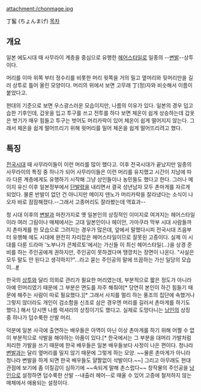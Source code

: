 attachment:/chonmage.jpg

丁髷 (ちょんまげ)
[[목차]]
== 개요 ==
일본 에도시대 때 사무라이 계층을 중심으로 유행한 [[헤어스타일]]로 일종의 --[[변발]]--상투이다.

머리를 이마 위쪽 부터 정수리를 비롯한 머리 윗쪽을 거의 밀고 옆머리와 뒷머리만을 길러 상투로 틀어 올린 모양이다. 머리의 위에서 보면 고무래 丁(정)자와 비슷해서 이름이 붙었다고.

현대의 기준으로 보면 우스광스러운 모습이지만, 나름의 이유가 있다. 일본의 경우 덥고 습한 기후인데, 갑옷을 입고 투구를 쓰고 전투를 하다 보면 체온이 쉽게 상승하는데 갑옷은 벗기가 매우 힘들고 투구는 벗어도 머리카락이 있어 체온이 쉽게 떨어지지 않는다. 그래서 체온을 쉽게 떨어뜨리기 위해 윗머리를 밀어 체온을 쉽게 떨어뜨리려고 했다.

== 특징 ==
[[전국시대]] 때 사무라이들이 이런 머리를 많이 했다고. 이후 전국시대가 끝났지만 일종의 사무라이의 특징 중 하나가 되어 사무라이들은 이런 머리를 유지했고 시간이 지남에 따라 다른 계층에게도 유행하기 시작해 그냥 상인들이나 농민들도 했다고 한다. 그러나 메이지 유신 이후 일본정부에서 [[단발령]]을 내리면서 결국 성년남자 모두 촌마게를 자르게 되었다. 물론 반발이 없던 건 아니지만 메이지 덴노가 머리카락을 잘라냈다는 소식이 나오자 바로 잠잠해졌다.--그래서 고종머리도 잘라봤는데 역효과--

청 시대 이후의 [[변발]]과 마찬가지로 옛 일본인의 상징적인 이미지로 여겨지는 헤어스타일이라 여러 그림이나 매체에서는 고대 일본인이나 헤이안, 가마쿠라 막부 시대 사람들까지 촌마게를 한 모습으로 그려지는 경우가 많은데, 앞에서 말했다시피 전국시대 즈음부터 유행해 에도 시대에 완전히 자리잡은 헤어스타일이므로 잘못된 고증이다.
실제 이 시대를 다룬 드라마 '노부나가 콘체르토'에서는 가신들 이 최신 헤어스타일(...)을 상경 준비를 하는 주인공에게 권하지만, 주인공이 못하겠다며 땡깡치는 장면이 나온다. "사실은 모두 말도 안 된다고 생각하지?"...라고 묻는 주인공의 말에 뜨끔하는 가신 일당의 모습이...[http://kezs.egloos.com/2176420 #]

한국의 [[상투]]와 달리 의외로 관리가 필요한 머리였는데, 부분적으로 짧은 정도가 아니라 아예 민머리였기 때문에 그 부분은 면도를 자주 해줘야[* 당연히 본인이 하긴 힘들기 때문에 해주는 사람이 따로 필요했다.][* 그래서 사치를 멀리 하는 풍조의 집단에 속했거나 그렇지 않더라도 개인이 검소함을 신조로 삼은 경우엔 머리를 길러서 촌마게를 하기도 했다.] 해서 당시엔 나름 럭셔리의 상징이기도 했다고. 실제로 도망다니는 [[낭인]]의 상징 중 하나가 덥수룩한 산발 머리.

덕분에 일본 사극에 출연하는 배우들은 아역이 아닌 이상 촌마게를 하기 위해 어쩔 수 없이 부분적으로 삭발을 해야하는 아픔이 있다.[* 한국에서는 그 부분을 대머리 가발처럼 처리한 가발을 쓰기 때문에 한국 배우들은 일본 배우들보다 사정이 나은 편이다. 청나라 [[변발]]과는 달리 옆머리를 밀지 않기 때문에 그렇게 하는 모양. ~~물론 촌마게가 아니라 청나라 변발을 하게 되면 한국 배우들도 얄짤없이 삭발이다.~~] 그리고 아무래도 현대 관점에 보기에 좀 이질감이 심하기에 ~~속되게 말해 촌스럽다~~ 창작물의 주인공을 [[낭인]]으로 설정하면 덥수룩한 산발 --내츌러 헤어--로 때울 수 있어 고증에 철저하지 않는 매체에서 애용되는 설정이다.
